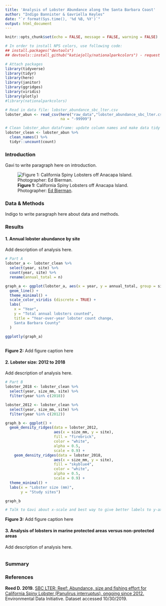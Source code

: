 ```yaml
---
title: 'Analysis of Lobster Abundance along the Santa Barbara Coast'
author: "Indigo Bannister & Gavriella Keyles"
date: "`r format(Sys.time(), '%d %B, %Y')`"
output: html_document
---
```


```r
knitr::opts_chunk$set(echo = FALSE, message = FALSE, warning = FALSE)
```


```r
# In order to install NPS colors, use following code:
## install.packages("devtools")
## devtools::install_github("katiejolly/nationalparkcolors") - request help loading

# Attach packages
library(tidyverse)
library(tidyr)
library(here)
library(janitor)
library(ggridges)
library(viridis)
library(plotly)
#library(nationalparkcolors)

# Read in data file: lobster_abundance_sbc_lter.csv
lobster_abun <- read_csv(here("raw_data","lobster_abundance_sbc_lter.csv"),
                         na = "-99999")

# Clean lobster_abun dataframe: update column names and make data tidy
lobster_clean <- lobster_abun %>% 
  clean_names() %>% 
  tidyr::uncount(count)

```

### Introduction
Gavi to write paragraph here on introduction. 

![**Figure 1:** California Spiny Lobsters off Anacapa Island. Photographer: [Ed Bierman](https://www.flickr.com/people/26216388@N02).](images/California_Spiny_Lobster.jpg)


### Data & Methods
Indigo to write paragraph here about data and methods.

### Results
#### 1. Annual lobster abundance by site
Add description of analysis here. 

```r
# Part A
lobster_a <- lobster_clean %>% 
  select(year, site) %>% 
  count(year, site) %>% 
  rename(annual_total = n)

graph_a <- ggplot(lobster_a, aes(x = year, y = annual_total, group = site, color = site)) +
  geom_line() +
  theme_minimal() +
  scale_color_viridis (discrete = TRUE) +
  labs(
    x = "Year",
    y = "Total annual lobsters counted",
    title = "Year-over-year lobster count change, 
    Santa Barbara County"
  )
  
ggplotly(graph_a)
  
```

**Figure 2:** Add figure caption here

#### 2. Lobster size: 2012 to 2018
Add description of analysis here. 

```r
# Part B
lobster_2018 <- lobster_clean %>% 
  select(year, size_mm, site) %>% 
  filter(year %in% c(2018))

lobster_2012 <- lobster_clean %>% 
  select(year, size_mm, site) %>% 
  filter(year %in% c(2012))

graph_b <- ggplot() +
  geom_density_ridges(data = lobster_2012, 
                      aes(x = size_mm, y = site), 
                      fill = "firebrick", 
                      color = "white", 
                      alpha = 0.5,
                      scale = 0.9) +
    geom_density_ridges(data = lobster_2018, 
                      aes(x = size_mm, y = site), 
                      fill = "skyblue4",
                      color = "white",
                      alpha = 0.5,
                      scale = 0.9) +
  theme_minimal() +
  labs(x = "Lobster size (mm)",
       y = "Study sites")

graph_b

# Talk to Gavi about x-scale and best way to give better labels to y-axis - believe we may need to factor so that MPAs are adjacent

```

**Figure 3:** Add figure caption here

#### 3. Analysis of lobsters in marine protected areas versus non-protected areas
Add description of analysis here. 

```r

```


### Summary

### References
**Reed D. 2019.** [SBC LTER: Reef: Abundance, size and fishing effort for California Spiny Lobster (Panulirus interruptus), ongoing since 2012.](https://doi.org/10.6073/pasta/a593a675d644fdefb736750b291579a0) Environmental Data Initiative. Dataset accessed 10/30/2019.
